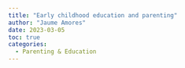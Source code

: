 ---
title: "Early childhood education and parenting"
author: "Jaume Amores"
date: 2023-03-05
toc: true
categories:
  - Parenting & Education
---

